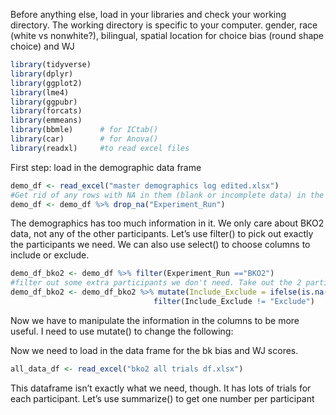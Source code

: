Before anything else, load in your libraries and check your working directory. The working directory is specific to your computer. 
gender, race (white vs nonwhite?), bilingual, spatial location
  for choice bias (round shape choice) and WJ
```r
library(tidyverse)
library(dplyr)
library(ggplot2)
library(lme4)
library(ggpubr)
library(forcats)
library(emmeans)
library(bbmle)      # for ICtab()
library(car)        # for Anova()
library(readxl)     #to read excel files

```


First step: load in the demographic data frame
```r
demo_df <- read_excel("master demographics log edited.xlsx")
#Get rid of any rows with NA in them (blank or incomplete data) in the "Experiment Run" column
demo_df <- demo_df %>% drop_na("Experiment_Run")

```

The demographics has too much information in it. We only care about BKO2 data, not any of the other participants. Let's use filter() to pick out exactly the participants we need. We can also use select() to choose columns to include or exclude.
```r
demo_df_bko2 <- demo_df %>% filter(Experiment_Run =="BKO2")
#filter out some extra participants we don't need. Take out the 2 participants we need to exclude.
demo_df_bko2 <- demo_df_bko2 %>% mutate(Include_Exclude = ifelse(is.na(Include_Exclude), "Include", "Exclude")) %>%   
                                filter(Include_Exclude != "Exclude")
```

Now we have to manipulate the information in the columns to be more useful. I need to use mutate() to change the following:

Now we need to load in the data frame for the bk bias and WJ scores. 
```r
all_data_df <- read_excel("bko2 all trials df.xlsx")
```

This dataframe isn't exactly what we need, though. It has lots of trials for each participant. Let's use summarize() to get one number per participant
```r

```





